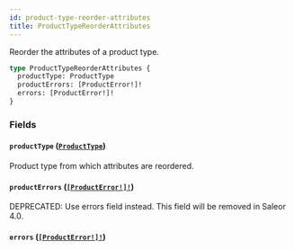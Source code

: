 ```yaml
---
id: product-type-reorder-attributes
title: ProductTypeReorderAttributes
---
```


Reorder the attributes of a product type.

```graphql
type ProductTypeReorderAttributes {
  productType: ProductType
  productErrors: [ProductError!]!
  errors: [ProductError!]!
}
```

### Fields

#### `productType` ([`ProductType`](../../../developer/api-reference/objects/product-type))

Product type from which attributes are reordered.

#### `productErrors` ([`[ProductError!]!`](../../../developer/api-reference/objects/product-error))

<span class="badge badge--warning">DEPRECATED: Use errors field instead. This field will be removed in Saleor 4.0.</span>

#### `errors` ([`[ProductError!]!`](../../../developer/api-reference/objects/product-error))
